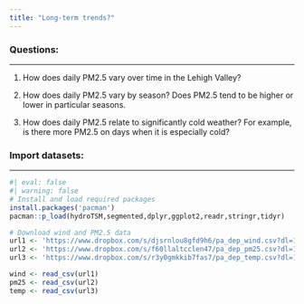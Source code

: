 ```yaml
---
title: "Long-term trends?"
---
```


```{=html}
<style>
  pre {
    background-color: lightyellow;
    white-space: pre-wrap;
    line-height: 100%;
  }
</style>
```
### **Questions:**

------------------------------------------------------------------------

1.  How does daily PM2.5 vary over time in the Lehigh Valley?

2.  How does daily PM2.5 vary by season? Does PM2.5 tend to be higher or lower in particular seasons.

3.  How does daily PM2.5 relate to significantly cold weather? For example, is there more PM2.5 on days when it is especially cold?

### **Import datasets:**

------------------------------------------------------------------------

```r
#| eval: false
#| warning: false
# Install and load required packages
install.packages('pacman')
pacman::p_load(hydroTSM,segmented,dplyr,ggplot2,readr,stringr,tidyr)

# Download wind and PM2.5 data
url1 <- 'https://www.dropbox.com/s/djsrnlou8gfd9h6/pa_dep_wind.csv?dl=1'
url2 <- 'https://www.dropbox.com/s/f60llaltcclen47/pa_dep_pm25.csv?dl=1'
url3 <- 'https://www.dropbox.com/s/r3y0gmkkib7fas7/pa_dep_temp.csv?dl=1'

wind <- read_csv(url1)
pm25 <- read_csv(url2)
temp <- read_csv(url3)

```
